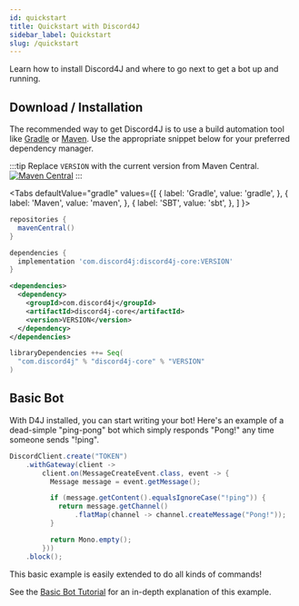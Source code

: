 ```yaml
---
id: quickstart
title: Quickstart with Discord4J
sidebar_label: Quickstart
slug: /quickstart
---
```



Learn how to install Discord4J and where to go next to get a bot up and running.

## Download / Installation

The recommended way to get Discord4J is to use a build automation tool like [Gradle](https://gradle.org/) or
[Maven](https://maven.apache.org/). Use the appropriate snippet below for your preferred dependency manager. 

:::tip
Replace `VERSION` with the current version from Maven Central. [![Maven Central](https://img.shields.io/maven-central/v/com.discord4j/discord4j-core/3.1.svg?style=flat-square)](https://search.maven.org/artifact/com.discord4j/discord4j-core)
:::

<Tabs
  defaultValue="gradle"
  values={[
    { label: 'Gradle', value: 'gradle', },
    { label: 'Maven', value: 'maven', },
    { label: 'SBT', value: 'sbt', },
  ]
}>
<TabItem value="gradle">

```groovy
repositories {
  mavenCentral()
}

dependencies {
  implementation 'com.discord4j:discord4j-core:VERSION'
}
```

</TabItem>

<TabItem value="maven">

```xml
<dependencies>
  <dependency>
    <groupId>com.discord4j</groupId>
    <artifactId>discord4j-core</artifactId>
    <version>VERSION</version>
  </dependency>
</dependencies>
```

</TabItem>
<TabItem value="sbt">

```scala
libraryDependencies ++= Seq(
  "com.discord4j" % "discord4j-core" % "VERSION"
)
```

</TabItem>
</Tabs>

## Basic Bot
With D4J installed, you can start writing your bot! Here's an example of a dead-simple "ping-pong" bot which simply
responds "Pong!" any time someone sends "!ping".

```java
DiscordClient.create("TOKEN")
    .withGateway(client ->
        client.on(MessageCreateEvent.class, event -> {
          Message message = event.getMessage();

          if (message.getContent().equalsIgnoreCase("!ping")) {
            return message.getChannel()
                .flatMap(channel -> channel.createMessage("Pong!"));
          }

          return Mono.empty();
        }))
    .block();
```

This basic example is easily extended to do all kinds of commands!

See the [Basic Bot Tutorial](/basic-bot-tutorial) for an in-depth explanation of this example.
